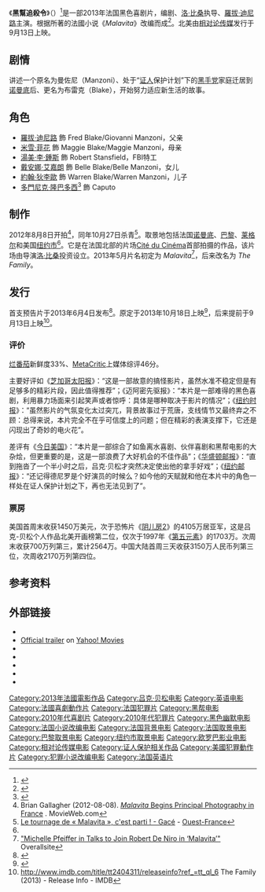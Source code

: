 {{noteTA
|T=zh-hk:麻辣黑幫;zh-tw:黑幫追殺令;zh-cn:别惹我;
|G1=Show
|1=zh-hk:麻辣黑幫;zh-tw:黑幫追殺令;zh-cn:别惹我;
}}
{{Infobox film
| name           = 麻辣黑幫
| original_name  = ''The Family''
| image          = The Family 2013, Poster.jpg
| caption        = 电影海报
| director       = [[盧·貝松|盧·貝松]]
| producer       = 盧·貝松<br />{{link-en|維吉妮亞·席拉|Virginie Besson-Silla}}<br />{{link-en|萊恩·卡瓦諾|Ryan Kavanaugh}}<br />[[馬田·史高西斯|馬田·史高西斯]] <small>(executive producer)</small><br />Tucker Tooley <small>(executive producer)</small>
| writer         = 洛·比桑<br />Michael Caleo
| based_on       = 《''Malavita''》<br />作者：{{link-en|Tonino Benacquista|Tonino Benacquista}}
| narrator       =
| starring       = [[羅拔·迪尼路|羅拔·迪尼路]]<br />[[米雪·菲花|米雪·菲花]]<br />[[湯美·李·鍾斯|湯美·李·鍾斯]]<br />[[黛安娜·艾格伦|黛安娜·艾格伦]]<br />[[約翰·狄李歐|約翰·狄李歐]]
| music          = Evgueni Galperine<br /> Sacha Galperine
| cinematography = {{link-en|Thierry Arbogast|Thierry Arbogast}}
| editor         = Julien Rey
| studio         = EuropaCorp<br />Relativity Media
| distributor    = [[EuropaCorp|EuropaCorp]]<br />[[相對論傳媒|相對論傳媒]]
| released       = {{flagicon|US}} 2013年9月13日<br>{{flagicon|ROC}} 2013年10月4日<br>{{flagicon|HKG}} 2013年11月28日<br>{{flagicon|CHN}} 2014年3月7日
| runtime        = 112 分钟
| country        = {{FRA}}
| language       = [[英语|英语]]
| budget         = 3000萬美圆
| gross          = $68,218,811<ref name="BOM">{{cite web |title= The Family 2013 |url= http://www.boxofficemojo.com/movies/?page=main&id=malavita.htm |work= [[Box_Office_Mojo|Box Office Mojo]] |publisher= [[Internet_Movie_Database|Internet Movie Database]] |accessdate=  |archive-date= 2015-09-24 |archive-url= https://web.archive.org/web/20150924154915/http://www.boxofficemojo.com/movies/?page=main&id=malavita.htm |dead-url= no }}</ref>
| tw_name  = 黑幫追殺令
| hk_name  = 麻辣黑幫
| cn_name  = 别惹我
}}
《'''黑幫追殺令'''》（{{lang-en|''The Family''}}）<ref name="The Family">{{Cite web |url=http://blogs.indiewire.com/theplaylist/first-look-at-hugh-jackman-jake-gyllenhaal-in-prisoners-and-robert-de-niro-michelle-pfeiffer-in-malavita-20130530 |title=First Look At Hugh Jackman & Jake Gyllenhaal In 'Prisoners' And Robert De Niro & Michelle Pfeiffer In 'The Family' |access-date=2013-07-14 |archive-url=https://web.archive.org/web/20130608081837/http://blogs.indiewire.com/theplaylist/first-look-at-hugh-jackman-jake-gyllenhaal-in-prisoners-and-robert-de-niro-michelle-pfeiffer-in-malavita-20130530 |archive-date=2013-06-08 |dead-url=yes }}</ref>是一部2013年法国黑色喜剧片，{{link-en|Tonino Benacquista|Tonino Benacquista}}编剧、[[洛·比桑|洛·比桑]]执导、[[羅拔·迪尼路|羅拔·迪尼路]]主演。根据{{link-en|Tonino Benacquista|Tonino Benacquista}}所著的法國小说《''Malavita''》改编而成<ref>{{cite book|author=Tonino Benacquista|title=Badfellas|url=http://books.google.com/books?id=DQqbQAAACAAJ|accessdate=10 August 2012|date=1 January 2010|publisher=Bitter Lemon Press|isbn=978-1-904738-43-5|archive-date=2013-12-31|archive-url=https://web.archive.org/web/20131231162714/http://books.google.com/books?id=DQqbQAAACAAJ|dead-url=no}}</ref>。北美由[[相对论传媒|相对论传媒]]发行于9月13日上映。

==剧情==
讲述一个原名为曼佐尼（Manzoni）、处于“[[证人|证人]]保护计划”下的[[黑手党|黑手党]]家庭迁居到[[诺曼底|诺曼底]]后、更名为布雷克（Blake），开始努力适应新生活的故事。

==角色==
* [[羅拔·迪尼路|羅拔·迪尼路]] 飾 Fred Blake/Giovanni Manzoni，父亲
* [[米雪·菲花|米雪·菲花]] 飾 Maggie Blake/Maggie Manzoni，母亲
* [[湯美·李·鍾斯|湯美·李·鍾斯]] 飾 Robert Stansfield，FBI特工
* [[戴安娜·艾嘉朗|戴安娜·艾嘉朗]] 飾 Belle Blake/Belle Manzoni，女儿
* [[約翰·狄李歐|約翰·狄李歐]] 飾 Warren Blake/Warren Manzoni，儿子
* [[多門尼克·隆巴多西|多門尼克·隆巴多西]]<ref name="Yahoo!">{{Cite web |url=http://movies.yahoo.com/movie/the-family-2013/ |title=''The Family'' on Yahoo! Movies |accessdate=2013-07-14 |archive-date=2013-12-15 |archive-url=https://web.archive.org/web/20131215200010/http://movies.yahoo.com/movie/the-family-2013/ |dead-url=no }}</ref> 飾 Caputo

==制作==
2012年8月8日开拍<ref>Brian Gallagher (2012-08-08). [http://www.movieweb.com/news/malavita-begins-principal-photography-in-france ''Malavita'' Begins Principal Photography in France] {{Wayback|url=http://www.movieweb.com/news/malavita-begins-principal-photography-in-france |date=20131019144639 }}. MovieWeb.com</ref>，同年10月27日杀青<ref>[http://www.ouest-france.fr/actu/actuLocale_-Le-tournage-de-Malavita-c-est-parti-_61493-avd-20120814-63404440_actuLocale.Htm Le tournage de « Malavita », c'est parti ! - Gacé] - [[Ouest-France|Ouest-France]]</ref>。取景地包括法国[[诺曼底|诺曼底]]、[[巴黎|巴黎]]、[[莱格尔|莱格尔]]和美国[[纽约市|纽约市]]<ref name="Yahoo!" />。它是在法国北部的片场[[Cité_du_Cinéma|Cité du Cinéma]]首部拍摄的作品，该片场由导演[[洛·比桑|洛·比桑]]投资设立。2013年5月片名初定为 ''Malavita''<ref>[http://www.overallsite.com/2012/05/michelle-pfeiffer-talks-join-robert-de-niro-malavita/ "Michelle Pfeiffer in Talks to Join Robert De Niro in ‘Malavita’"] {{Wayback|url=http://www.overallsite.com/2012/05/michelle-pfeiffer-talks-join-robert-de-niro-malavita/ |date=20131106205902 }} Overallsite</ref>，后来改名为 ''The Family''。

==发行==
首支预告片于2013年6月4日发布<ref>{{Cite web |url=http://movies.yahoo.com/movie/the-family-2013/trailers/family-trailer-1-225011324.html |title=Yahoo! Movies: ''The Family'' Trailer |accessdate=2013-07-14 |archive-date=2013-08-25 |archive-url=https://web.archive.org/web/20130825155153/http://movies.yahoo.com/movie/the-family-2013/trailers/family-trailer-1-225011324.html |dead-url=no }}</ref>。原定于2013年10月18日上映<ref>{{Cite web |url=http://www.hollywoodreporter.com/news/luc-bessons-malavita-release-date-379384 |title=Luc Besson's 'Malavita' to Hit Theaters October 2013 (Exclusive) |accessdate=2013-07-14 |archive-date=2020-08-09 |archive-url=https://web.archive.org/web/20200809151704/https://www.hollywoodreporter.com/news/luc-bessons-malavita-release-date-379384 |dead-url=no }}</ref>，后来提前于9月13日上映<ref>http://www.imdb.com/title/tt2404311/releaseinfo?ref_=tt_ql_6 {{Wayback|url=http://www.imdb.com/title/tt2404311/releaseinfo?ref_=tt_ql_6 |date=20160324193128 }} The Family (2013) - Release Info - IMDB</ref>。

=== 评价 ===
[[烂番茄|烂番茄]]新鲜度33%、[[MetaCritic|MetaCritic]]上媒体综评46分。

主要好评如《[[芝加哥太阳报|芝加哥太阳报]]》：“这是一部故意的搞怪影片，虽然水准不稳定但是有足够多的精彩片段，因此值得推荐”；《迈阿密先驱报》：“本片是一部难得的黑色喜剧，利用暴力场面来引起笑声或者惊呼：具体是哪种取决于影片的情况”；《[[纽约时报|纽约时报]]》：“虽然影片的气氛变化太过突兀，背景故事过于荒唐，支线情节又最终弃之不顾：总得来说，本片完全不在乎可信度上的问题；但在精彩的表演支撑下，它还是闪现出了奇妙的电火花”。

差评有《[[今日美国|今日美国]]》：“本片是一部综合了如鱼离水喜剧、伙伴喜剧和黑帮电影的大杂烩，但更重要的是，这是一部浪费了大好机会的不佳作品”；《[[华盛顿邮报|华盛顿邮报]]》：“直到拖沓了一个半小时之后，吕克·贝松才突然决定使出他的拿手好戏”；《[[纽约邮报|纽约邮报]]》：“还记得德尼罗是个好演员的时候么？如今他的天赋就和他在本片中的角色一样处在证人保护计划之下，再也无法见到了”。

=== 票房 ===
美国首周末收获1450万美元，次于恐怖片《[[阴儿房2|阴儿房2]]》的4105万居亚军，这是吕克-贝松个人作品北美开画榜第二位，仅次于1997年《[[第五元素_(電影)|第五元素]]》的1703万。次周末收获700万列第三，累计2564万。中国大陆首周三天收获3150万人民币列第三位，次周收2170万列第四位。

==参考资料==
{{reflist}}

==外部链接==
* {{IMDb title|2404311|The Family}}
* [http://movies.yahoo.com/movie/the-family-2013/trailers/family-trailer-1-225011324.html Official trailer] {{Wayback|url=http://movies.yahoo.com/movie/the-family-2013/trailers/family-trailer-1-225011324.html |date=20130825155153 }} on [[Yahoo!_Movies|Yahoo! Movies]]
* {{Facebook|TheFamilyMovie|''The Family''}}
* {{Official website|http://thefamilymovie.tumblr.com/}}
* {{mojo title|malavita|The Family}}
* {{rotten-tomatoes|the_family_2013|The Family}}
* {{metacritic film|the-family|The Family}}

{{Luc Besson}}
{{DEFAULTSORT:Family, The}}
[[Category:2013年法國電影作品|Category:2013年法國電影作品]]
[[Category:吕克·贝松电影|Category:吕克·贝松电影]]
[[Category:英语电影|Category:英语电影]]
[[Category:法國喜劇動作片|Category:法國喜劇動作片]]
[[Category:法国犯罪片|Category:法国犯罪片]]
[[Category:黑帮电影|Category:黑帮电影]]
[[Category:2010年代喜剧片|Category:2010年代喜剧片]]
[[Category:2010年代犯罪片|Category:2010年代犯罪片]]
[[Category:黑色幽默电影|Category:黑色幽默电影]]
[[Category:法国小说改编电影|Category:法国小说改编电影]]
[[Category:法国背景电影|Category:法国背景电影]]
[[Category:法国取景电影|Category:法国取景电影]]
[[Category:巴黎取景电影|Category:巴黎取景电影]]
[[Category:纽约市取景电影|Category:纽约市取景电影]]
[[Category:欧罗巴影业电影|Category:欧罗巴影业电影]]
[[Category:相对论传媒电影|Category:相对论传媒电影]]
[[Category:证人保护相关作品|Category:证人保护相关作品]]
[[Category:美國犯罪動作片|Category:美國犯罪動作片]]
[[Category:犯罪小说改编电影|Category:犯罪小说改编电影]]
[[Category:法国英语片|Category:法国英语片]]